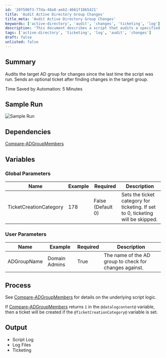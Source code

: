 ```yaml
---
id: '20f500f3-77da-48a8-aeb2-4661f1865421'
title: 'Audit Active Directory Group Changes'
title_meta: 'Audit Active Directory Group Changes'
keywords: ['active-directory', 'audit', 'changes', 'ticketing', 'log']
description: 'This document describes a script that audits a specified Active Directory group for changes since the last execution. It optionally creates a ticket if changes are detected, facilitating better tracking and management of AD group modifications.'
tags: ['active-directory', 'ticketing', 'log', 'audit', 'changes']
draft: false
unlisted: false
---
```

## Summary

Audits the target AD group for changes since the last time the script was run. Sends an optional ticket after finding changes in the target group.

Time Saved by Automation: 5 Minutes

## Sample Run

![Sample Run](../../../static/img/AD---Audit-Group-Members/image_1.png)

## Dependencies

[Compare-ADGroupMembers](https://proval.itglue.com/DOC-5078775-7184686)

## Variables

### Global Parameters

| Name                     | Example | Required          | Description                                                                                      |
|--------------------------|---------|-------------------|--------------------------------------------------------------------------------------------------|
| TicketCreationCategory    | 178     | False (Default 0) | Sets the ticket category for ticketing. If set to 0, ticketing will be skipped.                |

### User Parameters

| Name          | Example        | Required | Description                                                |
|---------------|----------------|----------|------------------------------------------------------------|
| ADGroupName   | Domain Admins  | True     | The name of the AD group to check for changes against.     |

## Process

See [Compare-ADGroupMembers](https://proval.itglue.com/DOC-5078775-7184686) for details on the underlying script logic.

If [Compare-ADGroupMembers](https://proval.itglue.com/DOC-5078775-7184686) returns `1` in the `@datalogcontent@` variable, then a ticket will be created if the `@TicketCreationCategory@` variable is set.

## Output

- Script Log
- Log Files
- Ticketing












